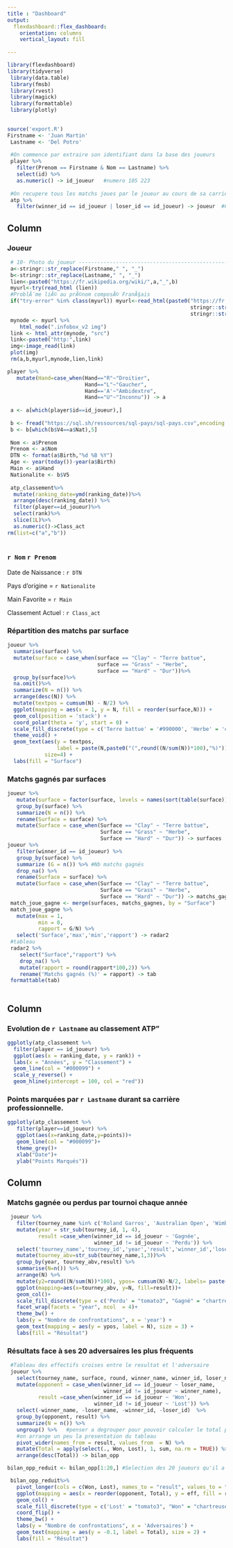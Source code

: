 ```yaml
---
title : "Dashboard"
output: 
  flexdashboard::flex_dashboard:
    orientation: columns
    vertical_layout: fill
    
---
```


```r
library(flexdashboard)
library(tidyverse)
 library(data.table)
 library(fmsb)
 library(rvest)
 library(magick)
 library(formattable)
 library(plotly)
 
```
```r
source('export.R')
Firstname <- 'Juan Martin'
 Lastname <- 'Del Potro'
 
 #On commence par extraire son identifiant dans la base des joueurs
 player %>% 
   filter(Prenom == Firstname & Nom == Lastname) %>%
   select(id) %>% 
   as.numeric() -> id_joueur   #numero 105 223
 
 #On recupere tous les matchs joues par le joueur au cours de sa carriere
 atp %>%
   filter(winner_id == id_joueur | loser_id == id_joueur) -> joueur  #620 matchs en tout
```

Column {data-width=450}
-----------------------------------------------------------------------

### Joueur {data-height=200}
```r
 # 10- Photo du joueur --------------------------------------------------------
 a<-stringr::str_replace(Firstname," ", "_") 
 b<-stringr::str_replace(Lastname," ", "_")
 lien<-paste0("https://fr.wikipedia.org/wiki/",a,"_",b)
 myurl<-try(read_html (lien))
 #ProblÃ¨me liÃ© au prÃ©nom composÃ© FranÃ§ais
 if("try-error" %in% class(myurl)) myurl<-read_html(paste0("https://fr.wikipedia.org/wiki/",
                                                           stringr::str_replace(Firstname," ","-"),"_",
                                                           stringr::str_replace(Lastname," ","-")))
 mynode <- myurl %>% 
    html_node(".infobox_v2 img")
 link <- html_attr(mynode, "src")
 link<-paste0("http:",link)
 img<-image_read(link)
 plot(img)
 rm(a,b,myurl,mynode,lien,link)

```


```r
player %>%
   mutate(Hand=case_when(Hand=="R"~"Droitier",
                         Hand=="L"~"Gaucher",
                         Hand=='A'~"Ambidextre",
                         Hand=="U"~"Inconnu")) -> a
 
 a <- a[which(player$id==id_joueur),]
 
 b <- fread("https://sql.sh/ressources/sql-pays/sql-pays.csv",encoding = 'UTF-8')
 b <- b[which(b$V4==a$Nat),5]
 
 Nom <- a$Prenom
 Prenom <- a$Nom
 DTN <- format(a$Birth,"%d %B %Y")
 Age <- year(today())-year(a$Birth)
 Main <- a$Hand
 Nationalite <- b$V5
 
 atp_classement%>%
  mutate(ranking_date=ymd(ranking_date))%>%
  arrange(desc(ranking_date)) %>%
  filter(player==id_joueur)%>%
  select(rank)%>%
  slice(1L)%>%
  as.numeric()->Class_act
rm(list=c("a","b"))
 
```
<h3> `r Nom` `r Prenom` </h3>

<right> Date de Naissance : `r DTN ` </right>

<right> Pays d'origine = `r Nationalite` </right>

<right> Main Favorite = `r Main ` </right>

Classement Actuel : `r Class_act `

### Répartition des matchs par surface {data-height=300}

```r
joueur %>%
  summarise(surface) %>%
  mutate(surface = case_when(surface == "Clay" ~ "Terre battue",
                             surface == "Grass" ~ "Herbe",
                             surface == "Hard" ~ "Dur"))%>%
  group_by(surface)%>%
  na.omit()%>%
  summarize(N = n()) %>%
  arrange(desc(N)) %>%
  mutate(textpos = cumsum(N) - N/2) %>%
  ggplot(mapping = aes(x = 1, y = N, fill = reorder(surface,N))) +
  geom_col(position = 'stack') +
  coord_polar(theta = 'y', start = 0) +
  scale_fill_discrete(type = c('Terre battue' = '#990000', 'Herbe' = 'chartreuse3', 'Dur' = "cadetblue4")) + 
  theme_void() +
  geom_text(aes(y = textpos, 
                label = paste(N,paste0("(",round((N/sum(N))*100),"%)"))),
            size=4) +
  labs(fill = "Surface")
```


### Matchs gagnés par surfaces {data-height=100}

```r
joueur %>%
   mutate(surface = factor(surface, levels = names(sort(table(surface))), ordered = TRUE)) %>%
   group_by(surface) %>%
   summarize(N = n()) %>%
   rename(Surface = surface) %>%
   mutate(Surface = case_when(Surface == "Clay" ~ "Terre battue",
                              Surface == "Grass" ~ "Herbe",
                              Surface == "Hard" ~ "Dur")) -> surfaces
joueur %>%
   filter(winner_id == id_joueur) %>%
   group_by(surface) %>%
   summarize (G = n()) %>% #Nb matchs gagnés
   drop_na() %>%
   rename(Surface = surface) %>%
   mutate(Surface = case_when(Surface == "Clay" ~ "Terre battue",
                              Surface == "Grass" ~ "Herbe",
                              Surface == "Hard" ~ "Dur")) -> matchs_gagnes
 match_joue_gagne <- merge(surfaces, matchs_gagnes, by = "Surface")
 match_joue_gagne %>%
   mutate(max = 1, 
          min = 0, 
          rapport = G/N) %>%
   select('Surface','max','min','rapport') -> radar2
 #tableau
 radar2 %>%
    select("Surface","rapport") %>%
    drop_na() %>%
    mutate(rapport = round(rapport*100,2)) %>%
    rename('Matchs gagnés (%)' = rapport) -> tab
 formattable(tab) 
 
```

Column {data-width=350}
-----------------------------------------------------------------------

### Evolution de `r Lastname`  au classement ATP"
```r
ggplotly(atp_classement %>%
  filter(player == id_joueur) %>%
  ggplot(aes(x = ranking_date, y = rank)) + 
  labs(x = "Années", y = "Classement") +
  geom_line(col = "#000099") + 
  scale_y_reverse() +
  geom_hline(yintercept = 100, col = "red"))


```

### Points marquées par `r Lastname` durant sa carrière professionnelle.

```r
ggplotly(atp_classement %>%
   filter(player==id_joueur) %>%
   ggplot(aes(x=ranking_date,y=points))+
   geom_line(col = "#000099")+
   theme_grey()+
   xlab("Date")+
   ylab("Points Marqués"))
```

Column {data-width=450}
-----------------------------------------------------------------------
###      Matchs gagnée ou perdus par tournoi chaque année
```r
 joueur %>%
   filter(tourney_name %in% c('Roland Garros', 'Australian Open', 'Wimbledon', 'US Open')) %>%
   mutate(year = str_sub(tourney_id, 1, 4),
          result =case_when(winner_id == id_joueur ~ 'Gagnée',
                            winner_id != id_joueur ~ 'Perdu')) %>%
   select('tourney_name','tourney_id','year','result','winner_id','loser_id')%>%
   mutate(tourney_abv=str_sub(tourney_name,1,3))%>%
   group_by(year, tourney_abv,result) %>%
   summarise(N=n()) %>%
   arrange(N) %>%
   mutate(y2=round((N/sum(N))*100), ypos= cumsum(N)-N/2, labels= paste(N,paste0("(",y2,"%)")) )  %>%
   ggplot(mapping=aes(x=tourney_abv, y=N, fill=result))+
   geom_col()+
   scale_fill_discrete(type = c('Perdu' = "tomato3", "Gagné" = "chartreuse3")) +
   facet_wrap(facets = "year", ncol  = 4)+
   theme_bw() +
   labs(y = "Nombre de confrontations", x = 'year') +
   geom_text(mapping = aes(y = ypos, label = N), size = 3) +
   labs(fill = "Résultat")
```


### Résultats face à ses 20 adversaires les plus fréquents 
```r
 #Tableau des effectifs croises entre le resultat et l'adversaire
 joueur %>%
   select(tourney_name, surface, round, winner_name, winner_id, loser_name, loser_id, score, minutes) %>%
   mutate(opponent = case_when(winner_id == id_joueur ~ loser_name,
                               winner_id != id_joueur ~ winner_name),
          result =case_when(winner_id == id_joueur ~ 'Won',
                            winner_id != id_joueur ~ 'Lost')) %>%
   select(-winner_name, -loser_name, -winner_id, -loser_id)  %>%
   group_by(opponent, result) %>%
   summarize(N = n()) %>%
   ungroup() %>%   #penser a degrouper pour pouvoir calculer le total par la suite
   #on arrange un peu la presentation du tableau
   pivot_wider(names_from = result, values_from  = N) %>%
   mutate(Total = apply(select(., Won, Lost), 1, sum, na.rm = TRUE)) %>%
   arrange(desc(Total)) -> bilan_opp

bilan_opp_reduit <- bilan_opp[1:20,] #Selection des 20 joueurs qu'il a le plus affrontÃ©

 bilan_opp_reduit%>%
   pivot_longer(cols = c(Won, Lost), names_to = "result", values_to = "eff") %>%
   ggplot(mapping = aes(x = reorder(opponent, Total), y = eff, fill = result)) +
   geom_col() +
   scale_fill_discrete(type = c('Lost' = "tomato3", "Won" = "chartreuse3")) +
   coord_flip() +
   theme_bw() +
   labs(y = "Nombre de confrontations", x = 'Adversaires') +
   geom_text(mapping = aes(y = -0.1, label = Total), size = 2) +
   labs(fill = "Résultat")

```
